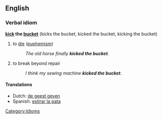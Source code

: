 ==English==
===Verbal idiom===
'''[[kick]] the [[bucket]]''' (kicks the bucket, kicked the bucket, kicking the bucket)

# to [[die]] ([[euphemism]])
#: ''The old horse finally '''kicked the bucket'''.''
# to break beyond repair
#: ''I think my sewing machine '''kicked the bucket'''.''

====Translations====
*Dutch: [[de geest geven]]
*Spanish: [[estirar la pata]]

[[Category:Idioms]]